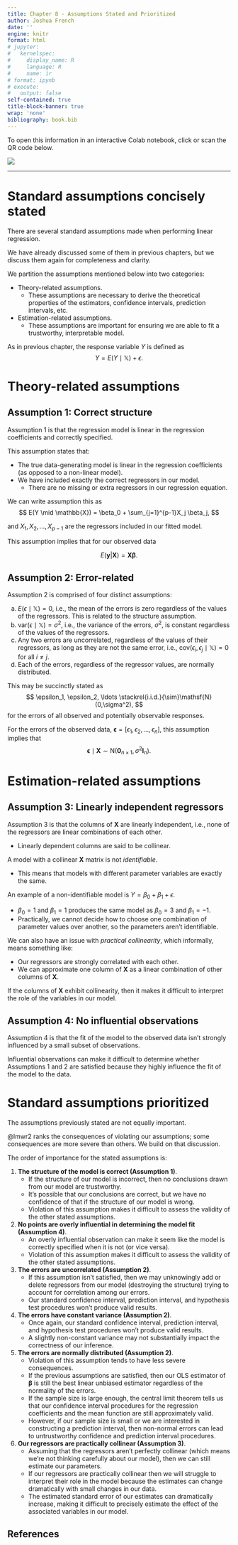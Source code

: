 ```yaml
---
title: Chapter 8 - Assumptions Stated and Prioritized
author: Joshua French
date: ''
engine: knitr
format: html
# jupyter:
#   kernelspec:
#     display_name: R
#     language: R
#     name: ir
# format: ipynb
# execute:
#   output: false
self-contained: true
title-block-banner: true
wrap: 'none'
bibliography: book.bib
---
```


To open this information in an interactive Colab notebook, click or scan the QR code below.

<a href="https://colab.research.google.com/github/jfrench/LinearRegression/blob/master/notebooks/08-assumptions-stated-notebook.ipynb">
   <img src="https://raw.githubusercontent.com/jfrench/LinearRegression/3ea768f0aeb55d8a92b1e9b25123ddd761a421a3/images/qr-assumptions.svg">
</a>

---

# Standard assumptions concisely stated

There are several standard assumptions made when performing linear regression.

We have already discussed some of them in previous chapters, but we discuss them again for completeness and clarity.

We partition the assumptions mentioned below into two categories: 

- Theory-related assumptions.
    - These assumptions are necessary to derive the theoretical properties of the estimators, confidence intervals, prediction intervals, etc.
- Estimation-related assumptions.
    - These assumptions are important for ensuring we are able to fit a trustworthy, interpretable model.

As in previous chapter, the response variable $Y$ is defined as
$$
Y = E(Y\mid \mathbb{X}) + \epsilon.
$$

# Theory-related assumptions

## Assumption 1: Correct structure

Assumption 1 is that the regression model is linear in the regression coefficients and correctly specified.

This assumption states that:

- The true data-generating model is linear in the regression coefficients (as opposed to a non-linear model).
- We have included exactly the correct regressors in our model. 
    - There are no missing or extra regressors in our regression equation.

We can write assumption this as
$$
E(Y \mid \mathbb{X}) = \beta_0 + \sum_{j=1}^{p-1}X_j \beta_j,
$$

and $X_1, X_2, \ldots, X_{p-1}$ are the regressors included in our fitted model.

This assumption implies that for our observed data

$$
E(\mathbf{y}|\mathbf{X})=\mathbf{X}\boldsymbol{\beta}.
$$

## Assumption 2: Error-related

Assumption 2 is comprised of four distinct assumptions:

a. $E(\epsilon \mid \mathbb{X})=0$, i.e., the mean of the errors is zero regardless of the values of the regressors. This is related to the structure assumption.
b. $\mathrm{var}(\epsilon \mid \mathbb{X})=\sigma^2$, i.e., the variance of the errors, $\sigma^2$, is constant regardless of the values of the regressors.
c. Any two errors are uncorrelated, regardless of the values of their regressors, as long as they are not the same error, i.e., $\mathrm{cov}(\epsilon_i,\epsilon_j\mid \mathbb{X})=0$ for all $i\neq j$.
d. Each of the errors, regardless of the regressor values, are normally distributed.
 
This may be succinctly stated as 
$$
\epsilon_1, \epsilon_2, \ldots \stackrel{i.i.d.}{\sim}\mathsf{N}(0,\sigma^2),
$$
for the errors of all observed and potentially observable responses.

For the errors of the observed data, $\boldsymbol{\epsilon}=[\epsilon_1, \epsilon_2, \ldots, \epsilon_n]$, this assumption implies that
$$
\boldsymbol{\epsilon}\mid \mathbf{X} \sim \mathsf{N}(\boldsymbol{0}_{n\times 1}, \sigma^2 \mathbf{I}_n).
$$

# Estimation-related assumptions

## Assumption 3: Linearly independent regressors

Assumption 3 is that the columns of $\mathbf{X}$ are linearly independent, i.e., none of the regressors are linear combinations of each other.

- Linearly dependent columns are said to be collinear.

A model with a collinear $\mathbf{X}$ matrix is not *identifiable*. 

- This means that models with different parameter variables are exactly the same.

An example of a non-identifiable model is $Y = \beta_0 + \beta_1 + \epsilon$.

- $\beta_0 = 1$ and $\beta_1 = 1$ produces the same model as $\beta_0 = 3$ and $\beta_1 = -1$.
- Practically, we cannot decide how to choose one combination of parameter values over another, so the parameters aren't identifiable.

We can also have an issue with *practical collinearity*, which informally, means something like:

- Our regressors are strongly correlated with each other.
- We can approximate one column of $\mathbf{X}$ as a linear combination of other columns of $\mathbf{X}$.

If the columns of $\mathbf{X}$ exhibit collinearity, then it makes it difficult to interpret the role of the variables in our model. 

## Assumption 4: No influential observations

Assumption 4 is that the fit of the model to the observed data isn't strongly influenced by a small subset of observations.

Influential observations can make it difficult to determine whether Assumptions 1 and 2 are satisfied because they highly influence the fit of the model to the data.

# Standard assumptions prioritized

The assumptions previously stated are not equally important.

@lmwr2 ranks the consequences of violating our assumptions; some consequences are more severe than others. We build on that discussion.

The order of importance for the stated assumptions is:

1. **The structure of the model is correct (Assumption 1)**.
    - If the structure of our model is incorrect, then no conclusions drawn from our model are trustworthy.
    - It's possible that our conclusions are correct, but we have no confidence of that if the structure of our model is wrong. 
    - Violation of this assumption makes it difficult to assess the validity of the other stated assumptions.
2. **No points are overly influential in determining the model fit (Assumption 4)**.
    - An overly influential observation can make it seem like the model is correctly specified when it is not (or vice versa).
    - Violation of this assumption makes it difficult to assess the validity of the other stated assumptions.
3. **The errors are uncorrelated (Assumption 2)**.
    - If this assumption isn't satisfied, then we may unknowingly add or delete regressors from our model (destroying the structure) trying to account for correlation among our errors.
    - Our standard confidence interval, prediction interval, and hypothesis test procedures won't produce valid results.
4. **The errors have constant variance (Assumption 2)**.
    - Once again, our standard confidence interval, prediction interval, and hypothesis test procedures won't produce valid results.
    - A slightly non-constant variance may not substantially impact the correctness of our inference.
5. **The errors are normally distributed (Assumption 2)**.
    - Violation of this assumption tends to have less severe consequences.
    - If the previous assumptions are satisfied, then our OLS estimator of $\boldsymbol{\beta}$ is still the best linear unbiased estimator regardless of the normality of the errors.
    - If the sample size is large enough, the central limit theorem tells us that our confidence interval procedures for the regression coefficients and the mean function are still approximately valid.
    - However, if our sample size is small or we are interested in constructing a prediction interval, then non-normal errors can lead to untrustworthy confidence and prediction interval procedures.
6. **Our regressors are practically collinear (Assumption 3)**.
    - Assuming that the regressors aren't perfectly collinear (which means we're not thinking carefully about our model), then we can still estimate our parameters.
    - If our regressors are practically collinear then we will struggle to interpret their role in the model because the estimates can change dramatically with small changes in our data.
    - The estimated standard error of our estimates can dramatically increase, making it difficult to precisely estimate the effect of the associated variables in our model.

::: {.content-visible when-format="ipynb"}
# References
:::